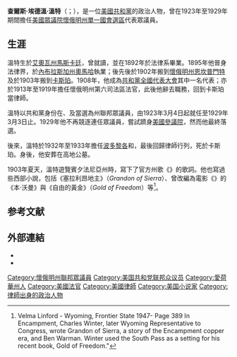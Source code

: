 {{Infobox Officeholder
| name=查爾斯·E·溫特<br>Charles E. Winter
| image name=Charles E. Winter (Wyoming Congressman).jpg
| state =[[懷俄明州|懷俄明州]]
| district = [[懷俄明州單一國會選區|一]]
| term_start = 1923年3月4日
| term_end = 1929年3月3日
| preceded = [[弗蘭克·W·蒙迪爾|弗蘭克·W·蒙迪爾]]
| succeeded =[[文森特·M·卡特|文森特·M·卡特]]
| birth_date={{birth date|1870|9|13}}
| birth_place={{flag|United States|1867}}[[艾奧瓦州|艾奧瓦州]][[馬斯卡廷_(愛阿華州)|馬斯卡廷]]
| death_date={{death date and age|1948|4|22|1870|9|13}}
| death_place={{flag|United States|1912}}[[懷俄明州|懷俄明州]][[卡斯珀_(懷俄明州)|卡斯珀]]
| party     = [[共和黨_(美國)|共和黨]]
| spouse=
| religion=
| occupation= 律師<br/>法官<br/>作家
| residence= 
| alma_mater={{le|內布拉斯加衛斯理大學|Nebraska Wesleyan University}}
| signature = 
}}

'''查爾斯·埃德溫·溫特'''（{{lang-en|Charles Edwin Winter}}；{{bd|1870年|9月13日|1948年|4月22日}}），是一位[[共和黨_(美國)|美國共和黨]]的政治人物，曾在1923年至1929年期間擔任[[美國眾議院|美國眾議院]][[懷俄明州單一國會選區|懷俄明州單一國會選區]]代表眾議員。

==生涯==
溫特生於[[艾奧瓦州|艾奧瓦州]][[馬斯卡廷_(愛阿華州)|馬斯卡廷]]，曾就讀{{le|艾奧瓦州衛斯理學院|Iowa Wesleyan College}}，並在1892年於{{le|內布拉斯加衛斯理大學|Nebraska Wesleyan University}}法律系畢業。1895年他晉身法律界，於[[內布拉斯加州|內布拉斯加州]][[奧馬哈_(內布拉斯加州)|奧馬哈]]執業；後先後於1902年搬到[[懷俄明州|懷俄明州]][[恩坎普門特_(懷俄明州)|恩坎普門特]]及於1903年搬到[[卡斯珀_(懷俄明州)|卡斯珀]]。1908年，他成為[[共和黨全國代表大會|共和黨全國代表大會]]其中一名代表；亦於1913年至1919年擔任懷俄明州第六司法區法官，此後他辭去職務，回到卡斯珀當律師。

溫特以共和黨身份在{{le|第68屆聯邦國會|68th United States Congress|第六十八屆}}、{{le|第69屆聯邦國會|69th United States Congress|第六十九屆}}及{{le|第70聯邦國會|70th United States Congress|第七十屆聯邦國會}}當選為州聯邦眾議員，由1923年3月4日起就任至1929年3月3日止。1929年他不再競逐連任眾議員，嘗試躋身[[美國參議院|美國參議院]]，然而他最終落選。

後來，溫特於1932年至1933年擔任[[波多黎各|波多黎各]]{{le|總檢察長|attorney general}}和{{le|代理州長|Acting Governor}}，最後回歸律師行列，死於卡斯珀。身後，他安葬在高地公墓。
 
1903年夏天，溫特遊覽賓夕法尼亞州時，寫下了官方州歌《{{le|懷俄明 (歌曲)|Wyoming (song)|懷俄明}}》的歌詞。他也寫過些西部小說，包括《塞拉利昂地主》（''Grandon of Sierra''）、曾改編為電影《{{le|危情 (1920年電影)|Dangerous Love (1920 film)|危情}}》的《本·沃曼》與《自由的黃金》（''Gold of Freedom''）等<ref>Velma Linford - Wyoming, Frontier State  1947- Page 389 In Encampment, Charles Winter, later Wyoming Representative to Congress, wrote Grandon of Sierra, a story of the Encampment copper era, and Ben Warman. Winter used the South Pass as a setting for his recent book, Gold of Freedom."</ref>。

==参考文献==
{{reflist}}

==外部連結==
*{{CongBio|W000643}}
*{{Findagrave|6415888}}

{{s-start}}
{{s-par|us-hs}}
{{s-bef|before=[[弗蘭克·W·蒙迪爾|弗蘭克·W·蒙迪爾]]}}
{{s-ttl|title=[[懷俄明州單一國會選區|懷俄明州單一國會選區]]<br>{{le|懷俄明州美國眾議院議員列表|List of United States Representatives from Wyoming|眾議院議員}}|years=1923年－1929年}}
{{s-aft|after=[[文森特·M·卡特|文森特·M·卡特]]}}
{{s-end}}

{{Authority control}}
{{DEFAULTSORT:Winter, Charles}}

[[Category:懷俄明州聯邦眾議員|Category:懷俄明州聯邦眾議員]]
[[Category:美国共和党联邦众议员|Category:美国共和党联邦众议员]]
[[Category:愛荷華州人|Category:愛荷華州人]]
[[Category:美國法官|Category:美國法官]]
[[Category:美國律師|Category:美國律師]]
[[Category:美国小说家|Category:美国小说家]]
[[Category:律師出身的政治人物|Category:律師出身的政治人物]]